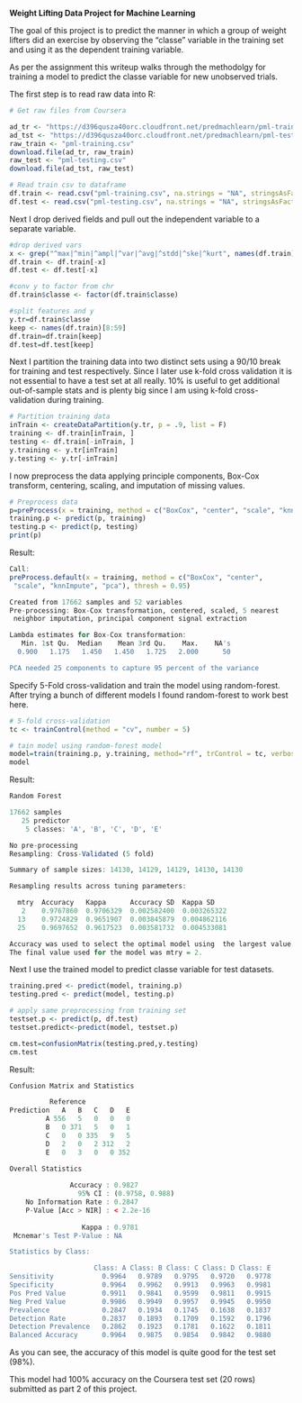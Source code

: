 
**Weight Lifting Data Project for Machine Learning**

The goal of this project is to predict the manner in which a group of weight lifters did an exercise by observing the "classe" variable in the training set and using it as the dependent training variable.

As per the assignment this writeup walks through the methodolgy for training a model to predict the classe variable for new unobserved trials.

The first step is to read raw data into R:

```r
# Get raw files from Coursera

ad_tr <- "https://d396qusza40orc.cloudfront.net/predmachlearn/pml-training.csv"
ad_tst <- "https://d396qusza40orc.cloudfront.net/predmachlearn/pml-testing.csv"
raw_train <- "pml-training.csv"
download.file(ad_tr, raw_train)
raw_test <- "pml-testing.csv"
download.file(ad_tst, raw_test)

# Read train csv to dataframe
df.train <- read.csv("pml-training.csv", na.strings = "NA", stringsAsFactors = F)
df.test <- read.csv("pml-testing.csv", na.strings = "NA", stringsAsFactors = F)

```

Next I drop derived fields and pull out the independent variable to a separate variable.

```r

#drop derived vars
x <- grep("^max|^min|^ampl|^var|^avg|^stdd|^ske|^kurt", names(df.train))
df.train <- df.train[-x]
df.test <- df.test[-x]

#conv y to factor from chr
df.train$classe <- factor(df.train$classe)

#split features and y
y.tr=df.train$classe
keep <- names(df.train)[8:59]
df.train=df.train[keep]
df.test=df.test[keep]
```

Next I partition the training data into two distinct sets using a 90/10 break for training and test respectively.  Since I later use k-fold cross validation it is not essential to have a test set at all really.  10% is useful to get additional out-of-sample stats and is plenty big since I am using k-fold cross-validation during training.

```r
# Partition training data
inTrain <- createDataPartition(y.tr, p = .9, list = F)
training <- df.train[inTrain, ]
testing <- df.train[-inTrain, ]
y.training <- y.tr[inTrain]
y.testing <- y.tr[-inTrain]
```

I now preprocess the data applying principle components, Box-Cox transform, centering, scaling, and imputation of missing values.

```r
# Preprocess data
p=preProcess(x = training, method = c("BoxCox", "center", "scale", "knnImpute", "pca"), thresh = 0.95)
training.p <- predict(p, training)
testing.p <- predict(p, testing)
print(p)
```

Result:
```r
Call:
preProcess.default(x = training, method = c("BoxCox", "center",
 "scale", "knnImpute", "pca"), thresh = 0.95)

Created from 17662 samples and 52 variables
Pre-processing: Box-Cox transformation, centered, scaled, 5 nearest
 neighbor imputation, principal component signal extraction 

Lambda estimates for Box-Cox transformation:
   Min. 1st Qu.  Median    Mean 3rd Qu.    Max.    NA's 
  0.900   1.175   1.450   1.450   1.725   2.000      50 

PCA needed 25 components to capture 95 percent of the variance

```

Specify 5-Fold cross-validation and train the model using random-forest.  After trying a bunch of different models I found random-forest to work best here.

```r
# 5-fold cross-validation
tc <- trainControl(method = "cv", number = 5)

# tain model using random-forest model
model=train(training.p, y.training, method="rf", trControl = tc, verbose=F)
model
```

Result:
```r
Random Forest 

17662 samples
   25 predictor
    5 classes: 'A', 'B', 'C', 'D', 'E' 

No pre-processing
Resampling: Cross-Validated (5 fold) 

Summary of sample sizes: 14130, 14129, 14129, 14130, 14130 

Resampling results across tuning parameters:

  mtry  Accuracy   Kappa      Accuracy SD  Kappa SD   
   2    0.9767860  0.9706329  0.002582400  0.003265322
  13    0.9724829  0.9651907  0.003845879  0.004862116
  25    0.9697652  0.9617523  0.003581732  0.004533081

Accuracy was used to select the optimal model using  the largest value.
The final value used for the model was mtry = 2.
```

Next I use the trained model to predict classe variable for test datasets.

```r
training.pred <- predict(model, training.p)
testing.pred <- predict(model, testing.p)

# apply same preprocessing from training set
testset.p <- predict(p, df.test)
testset.predict<-predict(model, testset.p)

cm.test=confusionMatrix(testing.pred,y.testing)
cm.test
```

Result:
```r
Confusion Matrix and Statistics

          Reference
Prediction   A   B   C   D   E
         A 556   5   0   0   0
         B   0 371   5   0   1
         C   0   0 335   9   5
         D   2   0   2 312   2
         E   0   3   0   0 352

Overall Statistics
                                         
               Accuracy : 0.9827         
                 95% CI : (0.9758, 0.988)
    No Information Rate : 0.2847         
    P-Value [Acc > NIR] : < 2.2e-16      
                                         
                  Kappa : 0.9781         
 Mcnemar's Test P-Value : NA             

Statistics by Class:

                     Class: A Class: B Class: C Class: D Class: E
Sensitivity            0.9964   0.9789   0.9795   0.9720   0.9778
Specificity            0.9964   0.9962   0.9913   0.9963   0.9981
Pos Pred Value         0.9911   0.9841   0.9599   0.9811   0.9915
Neg Pred Value         0.9986   0.9949   0.9957   0.9945   0.9950
Prevalence             0.2847   0.1934   0.1745   0.1638   0.1837
Detection Rate         0.2837   0.1893   0.1709   0.1592   0.1796
Detection Prevalence   0.2862   0.1923   0.1781   0.1622   0.1811
Balanced Accuracy      0.9964   0.9875   0.9854   0.9842   0.9880
```

As you can see, the accuracy of this model is quite good for the test set (98%).

This model had 100% accuracy on the Coursera test set (20 rows) submitted as part 2 of this project.